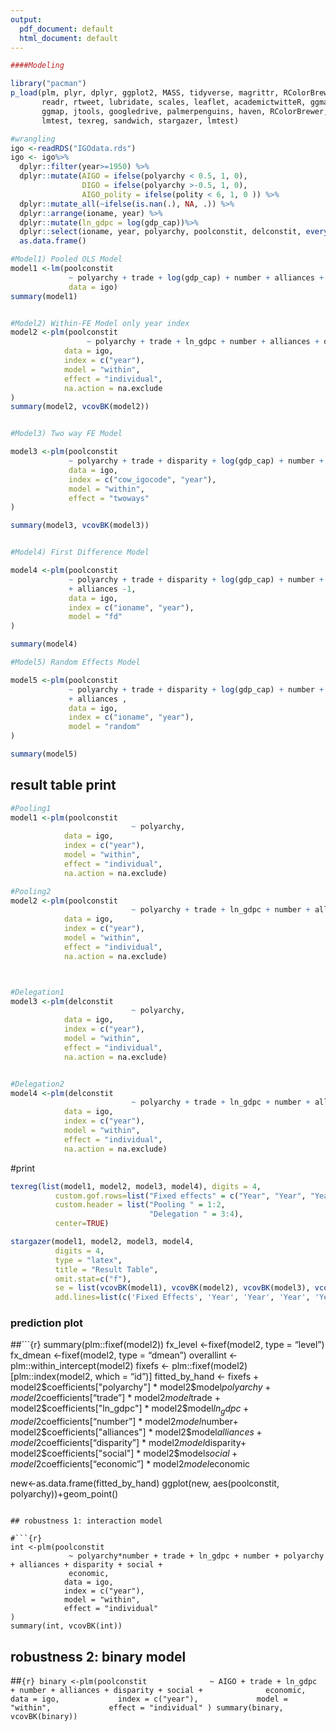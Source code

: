 ```yaml
---
output:
  pdf_document: default
  html_document: default
---
```

```r
####Modeling

library("pacman")
p_load(plm, plyr, dplyr, ggplot2, MASS, tidyverse, magrittr, RColorBrewer, readxl,
       readr, rtweet, lubridate, scales, leaflet, academictwitteR, ggmap, quanteda,
       ggmap, jtools, googledrive, palmerpenguins, haven, RColorBrewer, tile, simcf,
       lmtest, texreg, sandwich, stargazer, lmtest)

#wrangling
igo <-readRDS("IGOdata.rds")
igo <- igo%>%
  dplyr::filter(year>=1950) %>%
  dplyr::mutate(AIGO = ifelse(polyarchy < 0.5, 1, 0),
                DIGO = ifelse(polyarchy >-0.5, 1, 0),
                AIGO_polity = ifelse(polity < 6, 1, 0 )) %>%
  dplyr::mutate_all(~ifelse(is.nan(.), NA, .)) %>%
  dplyr::arrange(ioname, year) %>%
  dplyr::mutate(ln_gdpc = log(gdp_cap))%>%
  dplyr::select(ioname, year, polyarchy, poolconstit, delconstit, everything())%>%
  as.data.frame()
```

```r
#Model1) Pooled OLS Model
model1 <-lm(poolconstit
             ~ polyarchy + trade + log(gdp_cap) + number + alliances + disparity,
             data = igo)
summary(model1)


#Model2) Within-FE Model only year index
model2 <-plm(poolconstit
                 ~ polyarchy + trade + ln_gdpc + number + alliances + disparity + social + economic,
            data = igo,
            index = c("year"),
            model = "within",
            effect = "individual",
            na.action = na.exclude
)
summary(model2, vcovBK(model2))


#Model3) Two way FE Model

model3 <-plm(poolconstit
             ~ polyarchy + trade + disparity + log(gdp_cap) + number + alliances,
             data = igo,
             index = c("cow_igocode", "year"),
             model = "within",
             effect = "twoways"
)

summary(model3, vcovBK(model3))


#Model4) First Difference Model

model4 <-plm(poolconstit
             ~ polyarchy + trade + disparity + log(gdp_cap) + number + social + economic
             + alliances -1,
             data = igo,
             index = c("ioname", "year"),
             model = "fd"
)

summary(model4)

#Model5) Random Effects Model

model5 <-plm(poolconstit
             ~ polyarchy + trade + disparity + log(gdp_cap) + number + social + economic
             + alliances ,
             data = igo,
             index = c("ioname", "year"),
             model = "random"
)

summary(model5)
```


## result table print
```r
#Pooling1
model1 <-plm(poolconstit
                           ~ polyarchy,
            data = igo,
            index = c("year"),
            model = "within",
            effect = "individual",
            na.action = na.exclude)

#Pooling2
model2 <-plm(poolconstit
                           ~ polyarchy + trade + ln_gdpc + number + alliances + disparity + social + economic,
            data = igo,
            index = c("year"),
            model = "within",
            effect = "individual",
            na.action = na.exclude)



#Delegation1
model3 <-plm(delconstit
                           ~ polyarchy,
            data = igo,
            index = c("year"),
            model = "within",
            effect = "individual",
            na.action = na.exclude)


#Delegation2
model4 <-plm(delconstit
                           ~ polyarchy + trade + ln_gdpc + number + alliances + disparity + social + economic,
            data = igo,
            index = c("year"),
            model = "within",
            effect = "individual",
            na.action = na.exclude)
```


#print
```r

texreg(list(model1, model2, model3, model4), digits = 4,
          custom.gof.rows=list("Fixed effects" = c("Year", "Year", "Year", "Year")),
          custom.header = list("Pooling " = 1:2, 
                               "Delegation " = 3:4),
          center=TRUE)

stargazer(model1, model2, model3, model4, 
          digits = 4,
          type = "latex", 
          title = "Result Table",
          omit.stat=c("f"),
          se = list(vcovBK(model1), vcovBK(model2), vcovBK(model3), vcovBK(model4)),
          add.lines=list(c('Fixed Effects', 'Year', 'Year', 'Year', 'Year')))

```

          



### prediction plot 

##```{r}
summary(plm::fixef(model2))
fx_level <-fixef(model2, type = "level")
fx_dmean <-fixef(model2, type = "dmean")
overallint <-plm::within_intercept(model2)
fixefs <- plm::fixef(model2)[plm::index(model2, which = "id")]
fitted_by_hand <- fixefs + model2$coefficients["polyarchy"] * model2$model$polyarchy +
                           model2$coefficients["trade"] * model2$model$trade +
                           model2$coefficients["ln_gdpc"] * model2$model$ln_gdpc+
                           model2$coefficients["number"] * model2$model$number+
                           model2$coefficients["alliances"] * model2$model$alliances+
                           model2$coefficients["disparity"] * model2$model$disparity+
                           model2$coefficients["social"] * model2$model$social+
                           model2$coefficients["economic"] * model2$model$economic 

new<-as.data.frame(fitted_by_hand)
ggplot(new, aes(poolconstit, polyarchy))+geom_point()

```

## robustness 1: interaction model

#```{r}
int <-plm(poolconstit
             ~ polyarchy*number + trade + ln_gdpc + number + polyarchy + alliances + disparity + social +
             economic,
            data = igo,
            index = c("year"),
            model = "within",
            effect = "individual"
)
summary(int, vcovBK(int))
```


## robustness 2: binary model

##```{r}
binary <-plm(poolconstit
             ~ AIGO + trade + ln_gdpc + number + alliances + disparity + social +
             economic,
            data = igo,
            index = c("year"),
            model = "within",
            effect = "individual"
)
summary(binary, vcovBK(binary))
```


